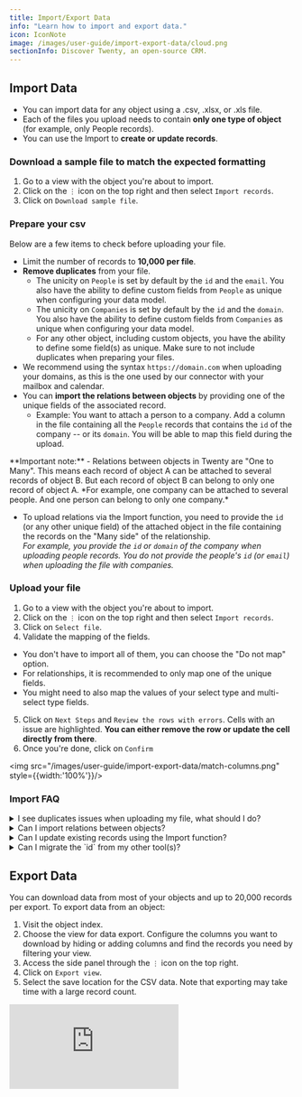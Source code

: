 ```yaml
---
title: Import/Export Data
info: "Learn how to import and export data."
icon: IconNote
image: /images/user-guide/import-export-data/cloud.png
sectionInfo: Discover Twenty, an open-source CRM.
---
```


## Import Data
- You can import data for any object using a .csv, .xlsx, or .xls file.
- Each of the files you upload needs to contain **only one type of object** (for example, only People records). 
- You can use the Import to **create or update records**.

### Download a sample file to match the expected formatting
1. Go to a view with the object you're about to import. 
2. Click on the `⋮` icon on the top right and then select `Import records`.
3. Click on `Download sample file`.

### Prepare your csv
Below are a few items to check before uploading your file. 
- Limit the number of records to **10,000 per file**.
- **Remove duplicates** from your file.
  - The unicity on `People` is set by default by the `id` and the `email`. You also have the ability to define custom fields from `People` as unique when configuring your data model.
  - The unicity on `Companies` is set by default by the `id` and the `domain`. You also have the ability to define custom fields from `Companies` as unique when configuring your data model.
  - For any other object, including custom objects, you have the ability to define some field(s) as unique. Make sure to not include duplicates when preparing your files.
- We recommend using the syntax ```https://domain.com``` when uploading your domains, as this is the one used by our connector with your mailbox and calendar.
- You can **import the relations between objects** by providing one of the unique fields of the associated record. 
  - Example: You want to attach a person to a company. Add a column in the file containing all the `People` records that contains the `id` of the company -- or its `domain`. You will be able to map this field during the upload.
<Warning>
**Important note:**
- Relations between objects in Twenty are "One to Many". This means each record of object A can be attached to several records of object B. But each record of object B can belong to only one record of object A.    
*For example, one company can be attached to several people. And one person can belong to only one company.*

- To upload relations via the Import function, you need to provide the `id` (or any other unique field) of the attached object in the file containing the records on the "Many side" of the relationship.  
*For example, you provide the `id` or `domain` of the company when uploading people records. You do not provide the people's `id` (or `email`) when uploading the file with companies.*
</Warning>


### Upload your file
1. Go to a view with the object you're about to import. 
2. Click on the `⋮` icon on the top right and then select `Import records`.
3. Click on `Select file`.
4. Validate the mapping of the fields.
  - You don't have to import all of them, you can choose the "Do not map" option. 
  - For relationships, it is recommended to only map one of the unique fields. 
  - You might need to also map the values of your select type and multi-select type fields.
5. Click on `Next Steps` and `Review the rows with errors`. Cells with an issue are highlighted. **You can either remove the row or update the cell directly from there**.
6. Once you're done, click on `Confirm`

<img src="/images/user-guide/import-export-data/match-columns.png" style={{width:'100%'}}/>


### Import FAQ

<details>
<summary>I see duplicates issues when uploading my file, what should I do?</summary>

Please refer to the section **Prepare your csv** above in this article, it contains guideline about what will be considered a duplicate.  

</details>

<details>
<summary>Can I import relations between objects?</summary>

Yes, please refer to the section **Prepare your csv** above in this article, it contains a section about the import of relations. 

</details>

<details>
<summary>Can I update existing records using the Import function?</summary>

Yes you can update existing records using the Import function. Make sure to provide the id (or any other unique field) when re-uploading your records.

</details>

<details>
<summary>Can I migrate the `id` from my other tool(s)?</summary>

Yes. You need to create a field that you define as unique in your data model that will contain the `id` from your other tool(s). Please note that the name `id` is protected as it is used for the Twenty id.  
If you want to create relations between objects using this field, refer to the section **Prepare your csv** above in this article. It contains a section about the import of relations. 

</details>


## Export Data

You can download data from most of your objects and up to 20,000 records per export.
To export data from an object:

1. Visit the object index.
2. Choose the view for data export. Configure the columns you want to download by hiding or adding columns and find the records you need by filtering your view.
3. Access the side panel through the `⋮` icon on the top right.
4. Click on `Export view`.
5. Select the save location for the CSV data. Note that exporting may take time with a large record count.

<div style={{padding:'71.24% 0 0 0', position:'relative', margin: '32px 0px 0px'}}>
  <iframe 
    src="https://player.vimeo.com/video/926226303?autoplay=1&loop=1&autopause=0&background=1&amp;app_id=58479" 
    frameBorder="0" 
    allow="autoplay; fullscreen; picture-in-picture; clipboard-write" 
    style={{
      position:'absolute',
      top:0,
      left:0,
      width:'100%',
      height:'100%',
      borderRadius: '16px', 
      border:'2px solid black'
    }}
    title="Export data"
  ></iframe>
</div>
<script src="https://player.vimeo.com/api/player.js"></script>


